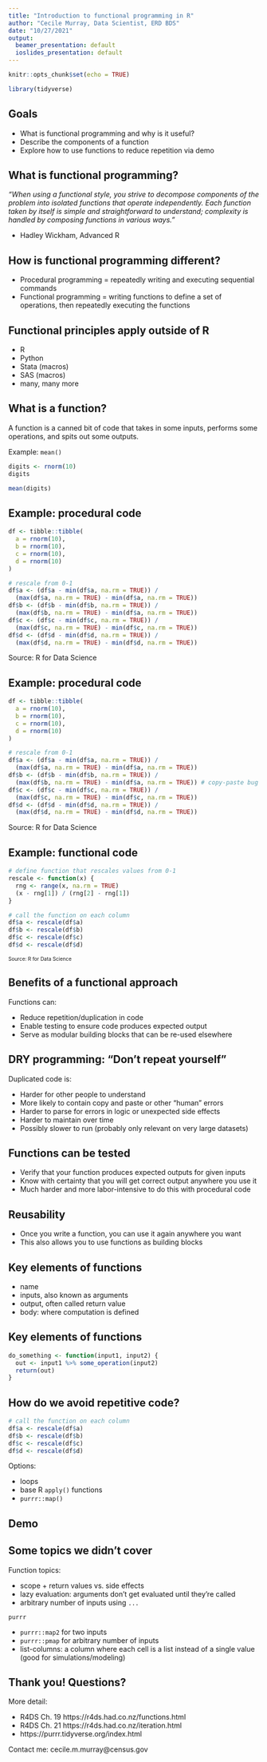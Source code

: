 ```yaml
---
title: "Introduction to functional programming in R"
author: "Cecile Murray, Data Scientist, ERD BDS"
date: "10/27/2021"
output:
  beamer_presentation: default
  ioslides_presentation: default
---
```


```r
knitr::opts_chunk$set(echo = TRUE)

library(tidyverse)
```

## Goals

- What is functional programming and why is it useful?
- Describe the components of a function
- Explore how to use functions to reduce repetition via demo

## What is functional programming?

*“When using a functional style, you strive to decompose components of the problem into isolated functions that operate independently. Each function taken by itself is simple and straightforward to understand; complexity is handled by composing functions in various ways.”*

- Hadley Wickham, Advanced R  

## How is functional programming different?

- Procedural programming = repeatedly writing and executing sequential commands 
- Functional programming = writing functions to define a set of operations, then repeatedly executing the functions 

## Functional principles apply outside of R

- R 
- Python
- Stata (macros)
- SAS (macros)
- many, many more

## What is a function?

A function is a canned bit of code that takes in some inputs, performs some operations, and spits out some outputs.

Example: `mean()`

\footnotesize
```r
digits <- rnorm(10)
digits

mean(digits)
```

## Example: procedural code

\footnotesize
```r
df <- tibble::tibble(
  a = rnorm(10),
  b = rnorm(10),
  c = rnorm(10),
  d = rnorm(10)
)

# rescale from 0-1
df$a <- (df$a - min(df$a, na.rm = TRUE)) / 
  (max(df$a, na.rm = TRUE) - min(df$a, na.rm = TRUE))
df$b <- (df$b - min(df$b, na.rm = TRUE)) / 
  (max(df$b, na.rm = TRUE) - min(df$a, na.rm = TRUE))
df$c <- (df$c - min(df$c, na.rm = TRUE)) / 
  (max(df$c, na.rm = TRUE) - min(df$c, na.rm = TRUE))
df$d <- (df$d - min(df$d, na.rm = TRUE)) / 
  (max(df$d, na.rm = TRUE) - min(df$d, na.rm = TRUE))

```

\footnotesize Source: R for Data Science

## Example: procedural code

\footnotesize
```r
df <- tibble::tibble(
  a = rnorm(10),
  b = rnorm(10),
  c = rnorm(10),
  d = rnorm(10)
)

# rescale from 0-1
df$a <- (df$a - min(df$a, na.rm = TRUE)) / 
  (max(df$a, na.rm = TRUE) - min(df$a, na.rm = TRUE)) 
df$b <- (df$b - min(df$b, na.rm = TRUE)) / 
  (max(df$b, na.rm = TRUE) - min(df$a, na.rm = TRUE)) # copy-paste bug
df$c <- (df$c - min(df$c, na.rm = TRUE)) / 
  (max(df$c, na.rm = TRUE) - min(df$c, na.rm = TRUE))
df$d <- (df$d - min(df$d, na.rm = TRUE)) / 
  (max(df$d, na.rm = TRUE) - min(df$d, na.rm = TRUE))

```

Source: R for Data Science

## Example: functional code

\footnotesize
```r
# define function that rescales values from 0-1
rescale <- function(x) {
  rng <- range(x, na.rm = TRUE)
  (x - rng[1]) / (rng[2] - rng[1])
}

# call the function on each column
df$a <- rescale(df$a)
df$b <- rescale(df$b)
df$c <- rescale(df$c)
df$d <- rescale(df$d)
```

<font size="1">Source: R for Data Science</font>

## Benefits of a functional approach

Functions can:

- Reduce repetition/duplication in code
- Enable testing to ensure code produces expected output
- Serve as modular building blocks that can be re-used elsewhere  

## DRY programming: "Don't repeat yourself" 

Duplicated code is:  

- Harder for other people to understand  
- More likely to contain copy and paste or other "human" errors  
- Harder to parse for errors in logic or unexpected side effects 
- Harder to maintain over time 
- Possibly slower to run (probably only relevant on very large datasets)  

## Functions can be tested

- Verify that your function produces expected outputs for given inputs
- Know with certainty that you will get correct output anywhere you use it
- Much harder and more labor-intensive to do this with procedural code

## Reusability

- Once you write a function, you can use it again anywhere you want
- This also allows you to use functions as building blocks

## Key elements of functions

- name
- inputs, also known as arguments
- output, often called return value
- body: where computation is defined

## Key elements of functions

```r
do_something <- function(input1, input2) {
  out <- input1 %>% some_operation(input2) 
  return(out)
}

```

## How do we avoid repetitive code?

\footnotesize
```r
# call the function on each column
df$a <- rescale(df$a)
df$b <- rescale(df$b)
df$c <- rescale(df$c)
df$d <- rescale(df$d)
```

Options:

  - loops
  - base R `apply()` functions
  - `purrr::map()`

## Demo

## Some topics we didn't cover

Function topics:

- scope + return values vs. side effects
- lazy evaluation: arguments don't get evaluated until they're called
- arbitrary number of inputs using `...`


```purrr```

- `purrr::map2` for two inputs
- `purrr::pmap` for arbitrary number of inputs
- list-columns: a column where each cell is a list instead of a single value (good for simulations/modeling)

## Thank you! Questions?

More detail: 

- R4DS Ch. 19 https://r4ds.had.co.nz/functions.html
- R4DS Ch. 21 https://r4ds.had.co.nz/iteration.html
- https://purrr.tidyverse.org/index.html

Contact me: cecile.m.murray@census.gov



